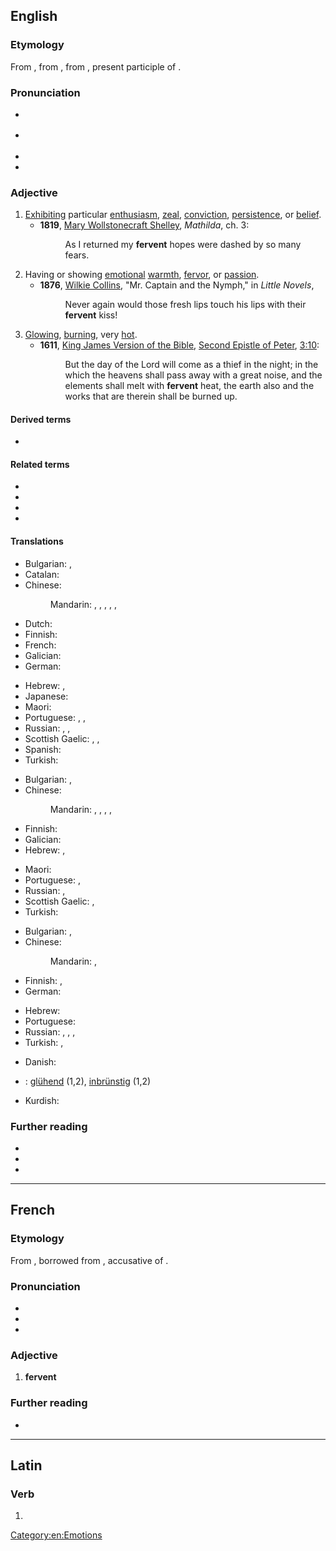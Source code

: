 ==English==

===Etymology===
From {{inh|en|enm|-}}, from {{bor|en|fro|-}}, from {{der|en|la|fervens|fervens, ferventem}}, present participle of {{m|la|fervere||to boil, ferment, glow, rage}}.

===Pronunciation===
* {{a|GenAm}} {{IPA|en|/ˈfɝ.vənt/}}
* {{a|RP}} {{IPA|en|/ˈfɜː.vənt/}}
* {{hyphenation|en|fer|vent}}
* {{rhymes|en|ʌnt}}

===Adjective===
{{en-adj}}

# [[exhibit|Exhibit]]ing particular [[enthusiasm]], [[zeal]], [[conviction]], [[persistence]], or [[belief]].
#* '''1819''', [[w:Mary Wollstonecraft Shelley|Mary Wollstonecraft Shelley]], ''Mathilda'', ch. 3:
#*: As I returned my '''fervent''' hopes were dashed by so many fears.
# Having or showing [[emotion]]al [[warmth]], [[fervor]], or [[passion]].
#* '''1876''', [[w:Wilkie Collins|Wilkie Collins]], "Mr. Captain and the Nymph," in ''Little Novels'',
#*: Never again would those fresh lips touch his lips with their '''fervent''' kiss!
# [[glowing|Glowing]], [[burning]], very [[hot]].
#* '''1611''', [[w:King James Version of the Bible|King James Version of the Bible]], [[w:Second Epistle of Peter|Second Epistle of Peter]], [[s:Bible (King James)/2 Peter#Chapter 3|3:10]]:
#*: But the day of the Lord will come as a thief in the night; in the which the heavens shall pass away with a great noise, and the elements shall melt with '''fervent''' heat, the earth also and the works that are therein shall be burned up.

====Derived terms====
* {{l|en|fervently}}

====Related terms====
* {{l|en|fever}}
* {{l|en|ferment}}
* {{l|en|fervid}}
* {{l|en|fervor}}

====Translations====
{{trans-top|exhibiting particular enthusiasm, zeal, conviction, persistence, or belief}}
* Bulgarian: {{t+|bg|пламенен|sc=Cyrl}}, {{t+|bg|страстен|sc=Cyrl}}
* Catalan: {{t|ca|fervent}}
* Chinese:
*: Mandarin: {{t+|cmn|熱切|sc=Hani}}, {{t+|cmn|热切|tr=rèqiè|sc=Hani}}, {{t+|cmn|踴躍|sc=Hani}}, {{t+|cmn|踊跃|tr=yǒngyuè|sc=Hani}}, {{t+|cmn|熱烈|sc=Hani}}, {{t+|cmn|热烈|tr=rèliè|sc=Hani}}
* Dutch: {{t+|nl|fervent}}
* Finnish: {{t+|fi|kiihkeä}}
* French: {{t+|fr|fervent}}
* Galician: {{t+|gl|afervoado}}
* German: {{t+|de|inbrünstig}}
{{trans-mid}}
* Hebrew: {{qualifier|formally}} {{t+|he|להט|m|alt=מְלֵא לַהַט|tr=melè láhat}}, {{t|he|נִלְהַב|m|tr=nilháv}}
* Japanese: {{t+|ja|熱烈|tr=ねつれつな, netsuretsu na|alt=熱烈な|sc=Jpan}}
* Maori: {{t|mi|manawawera}}
* Portuguese: {{t+|pt|fervente}}, {{t+|pt|fervoroso}}, {{t+|pt|férvido}}
* Russian: {{t+|ru|пла́менный}}, {{t+|ru|пы́лкий}}, {{t+|ru|стра́стный}}
* Scottish Gaelic: {{t|gd|dian}}, {{t|gd|dealasach}}, {{t|gd|dìoghrasach}}
* Spanish: {{t+|es|ferviente}}
* Turkish: {{t+|tr|tutkun}}
{{trans-bottom}}

{{trans-top|having or showing emotional warmth, fervor, or passion}}
* Bulgarian: {{t+|bg|горещ|sc=Cyrl}}, {{t+|bg|страстен|sc=Cyrl}}
* Chinese:
*: Mandarin: {{t+|cmn|熱情|sc=Hani}}, {{t+|cmn|热情|tr=rèqíng|sc=Hani}}, {{t+|cmn|火熱|sc=Hani}}, {{t+|cmn|火热|tr=huǒrè|sc=Hani}}, {{t+|cmn|激情|tr=jīqíng|sc=Hani}}
* Finnish: {{t+|fi|kiihkeä}}
* Galician: {{t+|gl|afervoado}}
* Hebrew: {{t|he|סוֹעֵר|m|tr=so'ér}}, {{t+|he|תשוקה|m|alt=מְלֵא תְּשׁוּקָה|tr=melè t∫uká}}
{{trans-mid}}
* Maori: {{t|mi|manawawera}}
* Portuguese: {{t+|pt|fervoroso}}, {{t+|pt|férvido}}
* Russian: {{t+|ru|пла́менный}}, {{t+|ru|жа́ркий}}
* Scottish Gaelic: {{t|gd|dian}}, {{t|gd|dealasach}}
* Turkish: {{t+|tr|tutkun}}
{{trans-bottom}}

{{trans-top|glowing, burning, very hot}}
* Bulgarian: {{t+|bg|горещ|sc=Cyrl}}, {{t+|bg|жарък|sc=Cyrl}}
* Chinese:
*: Mandarin: {{t+|cmn|炎熱|sc=Hani}}, {{t+|cmn|炎热|tr=yánrè|sc=Hani}}
* Finnish: {{t+|fi|tulikuuma}}, {{t+|fi|hehkuva}}
* German: {{t+|de|glühend}}
{{trans-mid}}
* Hebrew: {{t+|he|לוֹהֵט|m|tr=lohét}}
* Portuguese: {{t+|pt|férvido}}
* Russian: {{t+|ru|горя́чий}}, {{t+|ru|жа́ркий}}, {{t+|ru|жгу́чий}}, {{t+|ru|пылать|alt=пыла́ющий}}
* Turkish: {{t+|tr|hararetli}}, {{t+|tr|ateşli}}
{{trans-bottom}}

{{checktrans-top}}
* Danish: {{t-check|da|brændende}}
* {{ttbc|de}}: [[glühend]] (1,2), [[inbrünstig]] (1,2)
{{trans-mid}}
* Kurdish: {{t+check|ku|گه‌رمی}}
{{trans-bottom}}

===Further reading===
* {{R:Webster 1913}}
* {{R:Century 1911}}
* {{R:OneLook}}

[[Category:en:Emotions]]

----

==French==

===Etymology===
From {{inh|fr|fro|-}}, borrowed from {{bor|fr|la|fervēntem}}, accusative of {{m|la|fervēns}}.

===Pronunciation===
* {{fr-IPA}}
* {{audio|fr|Fr-fervent.ogg|audio}}
* {{homophones|fr|fervents}}

===Adjective===
{{fr-adj}}

# '''fervent'''

===Further reading===
* {{R:TLFi}}

----

==Latin==

===Verb===
{{la-verb-form|fervent}}

# {{inflection of|la|ferveō||3|p|pres|actv|indc}}